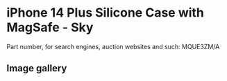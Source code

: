
# iPhone 14 Plus Silicone Case with MagSafe - Sky

Part number, for search engines, auction websites and such: MQUE3ZM/A

## Image gallery

<div style={{ width: "768px" }}>
  <GalleryComponent
    images={[
      {
        original: "/everysource/MQUE3.webp",
        thumbnail: "/everypreview/MQUE3.webp",
      },
      {
        original: "/everysource/MQUE3_AV1.webp",
        thumbnail: "/everypreview/MQUE3_AV1.webp",
      },
      {
        original: "/everysource/MQUE3_AV2.webp",
        thumbnail: "/everypreview/MQUE3_AV2.webp",
      },
      {
        original: "/everysource/MQUE3_AV3.webp",
        thumbnail: "/everypreview/MQUE3_AV3.webp",
      },
      {
        original: "/everysource/MQUE3_AV4.webp",
        thumbnail: "/everypreview/MQUE3_AV4.webp",
      },
      {
        original: "/everysource/MQUE3_AV5.webp",
        thumbnail: "/everypreview/MQUE3_AV5.webp",
      }
    ]}
  />
</div>